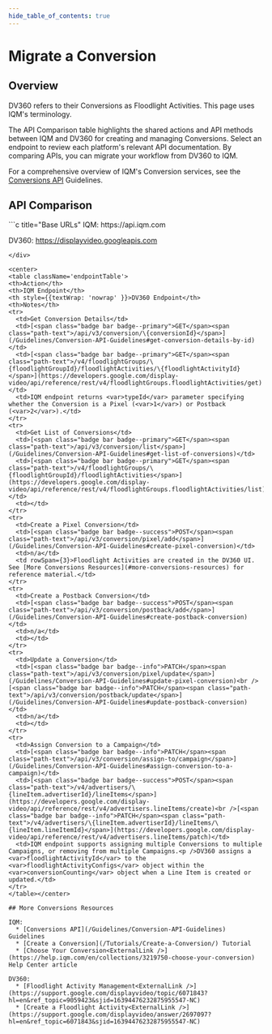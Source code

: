 ```yaml
---
hide_table_of_contents: true
---
```



# Migrate a Conversion

## Overview

DV360 refers to their Conversions as Floodlight Activities. This page uses IQM's terminology.

The API Comparison table highlights the shared actions and API methods between IQM and DV360 for creating and managing Conversions. Select an endpoint to review each platform's relevant API documentation. By comparing APIs, you can migrate your workflow from DV360 to IQM.

For a comprehensive overview of IQM's Conversion services, see the [Conversions API](/Guidelines/Conversion-API-Guidelines) Guidelines.

## API Comparison

<div class="smallTable">
```c title="Base URLs"
  IQM: https://api.iqm.com
  
  DV360: https://displayvideo.googleapis.com
```
</div>

<center>
<table className='endpointTable'>
<th>Action</th>
<th>IQM Endpoint</th>
<th style={{textWrap: 'nowrap' }}>DV360 Endpoint</th>
<th>Notes</th>
<tr>
  <td>Get Conversion Details</td>
  <td>[<span class="badge bar badge--primary">GET</span><span class="path-text">/api/v3/conversion/\{conversionId}</span>](/Guidelines/Conversion-API-Guidelines#get-conversion-details-by-id)</td>
  <td>[<span class="badge bar badge--primary">GET</span><span class="path-text">/v4/floodlightGroups/\{floodlightGroupId}/floodlightActivities/\{floodlightActivityId}</span>](https://developers.google.com/display-video/api/reference/rest/v4/floodlightGroups.floodlightActivities/get)</td>
  <td>IQM endpoint returns <var>typeId</var> parameter specifying whether the Conversion is a Pixel (<var>1</var>) or Postback (<var>2</var>).</td>
</tr>
<tr>
  <td>Get List of Conversions</td>
  <td>[<span class="badge bar badge--primary">GET</span><span class="path-text">/api/v3/conversion/list</span>](/Guidelines/Conversion-API-Guidelines#get-list-of-conversions)</td>
  <td>[<span class="badge bar badge--primary">GET</span><span class="path-text">/v4/floodlightGroups/\{floodlightGroupId}/floodlightActivities</span>](https://developers.google.com/display-video/api/reference/rest/v4/floodlightGroups.floodlightActivities/list)</td>
  <td></td>
</tr>
<tr>
  <td>Create a Pixel Conversion</td>
  <td>[<span class="badge bar badge--success">POST</span><span class="path-text">/api/v3/conversion/pixel/add</span>](/Guidelines/Conversion-API-Guidelines#create-pixel-conversion)</td>
  <td>n/a</td>
  <td rowSpan={3}>Floodlight Activities are created in the DV360 UI. See [More Conversions Resources](#more-conversions-resources) for reference material.</td>
</tr>
<tr>
  <td>Create a Postback Conversion</td>
  <td>[<span class="badge bar badge--success">POST</span><span class="path-text">/api/v3/conversion/postback/add</span>](/Guidelines/Conversion-API-Guidelines#create-postback-conversion)</td>
  <td>n/a</td>
  <td></td>
</tr>
<tr>
  <td>Update a Conversion</td>
  <td>[<span class="badge bar badge--info">PATCH</span><span class="path-text">/api/v3/conversion/pixel/update</span>](/Guidelines/Conversion-API-Guidelines#update-pixel-conversion)<br />[<span class="badge bar badge--info">PATCH</span><span class="path-text">/api/v3/conversion/postback/update</span>](/Guidelines/Conversion-API-Guidelines#update-postback-conversion)</td>
  <td>n/a</td>
  <td></td>
</tr>
<tr>
  <td>Assign Conversion to a Campaign</td>
  <td>[<span class="badge bar badge--info">PATCH</span><span class="path-text">/api/v3/conversion/assign-to/campaign</span>](/Guidelines/Conversion-API-Guidelines#assign-conversion-to-a-campaign)</td>
  <td>[<span class="badge bar badge--success">POST</span><span class="path-text">/v4/advertisers/\{lineItem.advertiserId}/lineItems</span>](https://developers.google.com/display-video/api/reference/rest/v4/advertisers.lineItems/create)<br />[<span class="badge bar badge--info">PATCH</span><span class="path-text">/v4/advertisers/\{lineItem.advertiserId}/lineItems/\{lineItem.lineItemId}</span>](https://developers.google.com/display-video/api/reference/rest/v4/advertisers.lineItems/patch)</td>
  <td>IQM endpoint supports assigning multiple Conversions to multiple Campaigns, or removing from multiple Campaigns.<p />DV360 assigns a <var>floodlightActivityId</var> to the <var>floodlightActivityConfigs</var> object within the <var>conversionCounting</var> object when a Line Item is created or updated.</td>
</tr>
</table></center>

## More Conversions Resources 

IQM: 
  * [Conversions API](/Guidelines/Conversion-API-Guidelines) Guidelines
  * [Create a Conversion](/Tutorials/Create-a-Conversion/) Tutorial
  * [Choose Your Conversion<ExternalLink />](https://help.iqm.com/en/collections/3219750-choose-your-conversion) Help Center article

DV360: 
  * [Floodlight Activity Management<ExternalLink />](https://support.google.com/displayvideo/topic/6071843?hl=en&ref_topic=9059423&sjid=16394476232875955547-NC)
  * [Create a Floodlight Activity<ExternalLink />](https://support.google.com/displayvideo/answer/2697097?hl=en&ref_topic=6071843&sjid=16394476232875955547-NC)